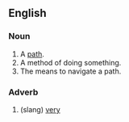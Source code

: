 ==English==

===Noun===
#A [[path]].
#A method of doing something.
#The means to navigate a path.


===Adverb===
# (slang) [[very]]